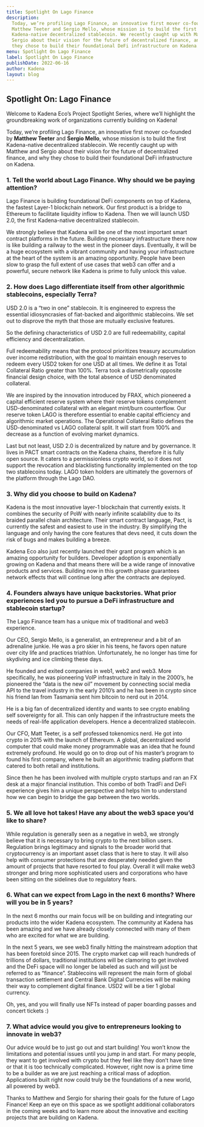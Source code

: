```yaml
---
title: Spotlight On Lago Finance
description:
  Today, we’re profiling Lago Finance, an innovative first mover co-founded by
  Matthew Teeter and Sergio Mello, whose mission is to build the first
  Kadena-native decentralized stablecoin. We recently caught up with Matthew and
  Sergio about their vision for the future of decentralized finance, and why
  they chose to build their foundational DeFi infrastructure on Kadena.
menu: Spotlight On Lago Finance
label: Spotlight On Lago Finance
publishDate: 2022-06-16
author: Kadena
layout: blog
---
```


## Spotlight On: Lago Finance

Welcome to Kadena Eco’s Project Spotlight Series, where we’ll highlight the
groundbreaking work of organizations currently building on Kadena!

Today, we’re profiling Lago Finance, an innovative first mover co-founded by
**Matthew Teeter** and **Sergio Mello**, whose mission is to build the first
Kadena-native decentralized stablecoin. We recently caught up with Matthew and
Sergio about their vision for the future of decentralized finance, and why they
chose to build their foundational DeFi infrastructure on Kadena.

### 1. Tell the world about Lago Finance. Why should we be paying attention?

Lago Finance is building foundational DeFi components on top of Kadena, the
fastest Layer-1 blockchain network. Our first product is a bridge to Ethereum to
facilitate liquidity inflow to Kadena. Then we will launch USD 2.0, the first
Kadena-native decentralized stablecoin.

We strongly believe that Kadena will be one of the most important smart contract
platforms in the future. Building necessary infrastructure there now is like
building a railway to the west in the pioneer days. Eventually, it will be a
huge ecosystem with a vibrant community and having your infrastructure at the
heart of the system is an amazing opportunity. People have been slow to grasp
the full extent of use cases that web3 can offer and a powerful, secure network
like Kadena is prime to fully unlock this value.

### 2. How does Lago differentiate itself from other algorithmic stablecoins, especially Terra?

USD 2.0 is a “two in one” stablecoin. It is engineered to express the essential
idiosyncrasies of fiat-backed and algorithmic stablecoins. We set out to
disprove the myth that those are mutually exclusive features.

So the defining characteristics of USD 2.0 are full redeemability, capital
efficiency and decentralization.

Full redeemability means that the protocol prioritizes treasury accumulation
over income redistribution, with the goal to maintain enough reserves to redeem
every USD2 token for one USD at all times. We define it as Total Collateral
Ratio greater than 100%. Terra took a diametrically opposite financial design
choice, with the total absence of USD denominated collateral.

We are inspired by the innovation introduced by FRAX, which pioneered a capital
efficient reserve system where their reserve tokens complement USD-denominated
collateral with an elegant mint/burn counterflow. Our reserve token LAGO is
therefore essential to enable capital efficiency and algorithmic market
operations. The Operational Collateral Ratio defines the USD-denominated vs LAGO
collateral split. It will start from 100% and decrease as a function of evolving
market dynamics.

Last but not least, USD 2.0 is decentralized by nature and by governance. It
lives in PACT smart contracts on the Kadena chains, therefore it is fully open
source. It caters to a permissionless crypto world, so it does not support the
revocation and blacklisting functionality implemented on the top two stablecoins
today. LAGO token holders are ultimately the governors of the platform through
the Lago DAO.

### 3. Why did you choose to build on Kadena?

Kadena is the most innovative layer-1 blockchain that currently exists. It
combines the security of PoW with nearly infinite scalability due to its braided
parallel chain architecture. Their smart contract language, Pact, is currently
the safest and easiest to use in the industry. By simplifying the language and
only having the core features that devs need, it cuts down the risk of bugs and
makes building a breeze.

Kadena Eco also just recently launched their grant program which is an amazing
opportunity for builders. Developer adoption is exponentially growing on Kadena
and that means there will be a wide range of innovative products and services.
Building now in this growth phase guarantees network effects that will continue
long after the contracts are deployed.

### 4. Founders always have unique backstories. What prior experiences led you to pursue a DeFi infrastructure and stablecoin startup?

The Lago Finance team has a unique mix of traditional and web3 experience.

Our CEO, Sergio Mello, is a generalist, an entrepreneur and a bit of an
adrenaline junkie. He was a pro skier in his teens, he favors open nature over
city life and practices triathlon. Unfortunately, he no longer has time for
skydiving and ice climbing these days.

He founded and exited companies in web1, web2 and web3. More specifically, he
was pioneering VoIP infrastructure in Italy in the 2000’s, he pioneered the
“data is the new oil” movement by connecting social media API to the travel
industry in the early 2010’s and he has been in crypto since his friend Ian from
Tasmania sent him bitcoin to nerd out in 2014.

He is a big fan of decentralized identity and wants to see crypto enabling self
sovereignty for all. This can only happen if the infrastructure meets the needs
of real-life application developers. Hence a decentralized stablecoin.

Our CFO, Matt Teeter, is a self professed tokenomics nerd. He got into crypto in
2015 with the launch of Ethereum. A global, decentralized world computer that
could make money programmable was an idea that he found extremely profound. He
would go on to drop out of his master’s program to found his first company,
where he built an algorithmic trading platform that catered to both retail and
institutions.

Since then he has been involved with multiple crypto startups and ran an FX desk
at a major financial institution. This combo of both TradFi and DeFi experience
gives him a unique perspective and helps him to understand how we can begin to
bridge the gap between the two worlds.

### 5. We all love hot takes! Have any about the web3 space you’d like to share?

While regulation is generally seen as a negative in web3, we strongly believe
that it is necessary to bring crypto to the next billion users. Regulation
brings legitimacy and signals to the broader world that cryptocurrency is an
important asset class that is here to stay. It will also help with consumer
protections that are desperately needed given the amount of projects that have
resorted to foul play. Overall it will make web3 stronger and bring more
sophisticated users and corporations who have been sitting on the sidelines due
to regulatory fears.

### 6. What can we expect from Lago in the next 6 months? Where will you be in 5 years?

In the next 6 months our main focus will be on building and integrating our
products into the wider Kadena ecosystem. The community at Kadena has been
amazing and we have already closely connected with many of them who are excited
for what we are building.

In the next 5 years, we see web3 finally hitting the mainstream adoption that
has been foretold since 2015. The crypto market cap will reach hundreds of
trillions of dollars, traditional institutions will be clamoring to get involved
and the DeFi space will no longer be labeled as such and will just be referred
to as “finance”. Stablecoins will represent the main form of global transaction
settlement and Central Bank Digital Currencies will be making their way to
complement digital finance. USD2 will be a tier 1 global currency.

Oh, yes, and you will finally use NFTs instead of paper boarding passes and
concert tickets :)

### 7. What advice would you give to entrepreneurs looking to innovate in web3?

Our advice would be to just go out and start building! You won’t know the
limitations and potential issues until you jump in and start. For many people,
they want to get involved with crypto but they feel like they don’t have time or
that it is too technically complicated. However, right now is a prime time to be
a builder as we are just reaching a critical mass of adoption. Applications
built right now could truly be the foundations of a new world, all powered by
web3.

Thanks to Matthew and Sergio for sharing their goals for the future of Lago
Finance! Keep an eye on this space as we spotlight additional collaborators in
the coming weeks and to learn more about the innovative and exciting projects
that are building on Kadena.
